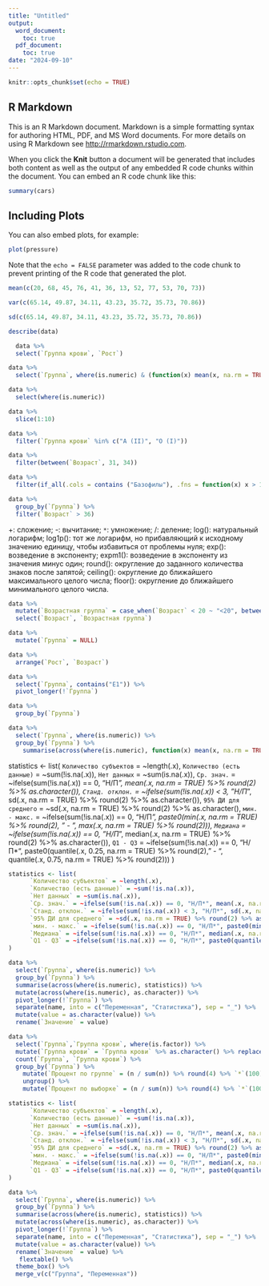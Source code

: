 ```yaml
---
title: "Untitled"
output:
  word_document:
    toc: true
  pdf_document:
    toc: true
date: "2024-09-10"
---
```


```r
knitr::opts_chunk$set(echo = TRUE)
```

## R Markdown

This is an R Markdown document. Markdown is a simple formatting syntax for authoring HTML, PDF, and MS Word documents. For more details on using R Markdown see <http://rmarkdown.rstudio.com>.

When you click the **Knit** button a document will be generated that includes both content as well as the output of any embedded R code chunks within the document. You can embed an R code chunk like this:

```r
summary(cars)
```

## Including Plots

You can also embed plots, for example:

```r
plot(pressure)
```

Note that the `echo = FALSE` parameter was added to the code chunk to prevent printing of the R code that generated the plot.

```r
mean(c(20, 68, 45, 76, 41, 36, 13, 52, 77, 53, 70, 73))
```

```r
var(c(65.14, 49.87, 34.11, 43.23, 35.72, 35.73, 70.86))
```

```r
sd(c(65.14, 49.87, 34.11, 43.23, 35.72, 35.73, 70.86))
```

```r
describe(data)
```


```r
  data %>%
  select(`Группа крови`, `Рост`)
```

```r
data %>%
  select(`Группа`, where(is.numeric) & (function(x) mean(x, na.rm = TRUE) > 10))
```

```r
data %>%
  select(where(is.numeric))
```

```r
data %>%
  slice(1:10)
```

```r
data %>%
  filter(`Группа крови` %in% c("A (II)", "O (I)"))
```

```r
data %>%
  filter(between(`Возраст`, 31, 34))
```

```r
data %>%
  filter(if_all(.cols = contains ("Базофилы"), .fns = function(x) x > 1.5))
```

```r
data %>%
  group_by(`Группа`) %>%
  filter(`Возраст` > 36)
```

+: сложение;
-: вычитание;
`*`: умножение;
/: деление;
log(): натуральный логарифм;
log1p(): тот же логарифм, но прибавляющий к исходному значению единицу, чтобы избавиться от проблемы нуля;
exp(): возведение в экспоненту;
expm1(): возведение в экспоненту из значения минус один;
round(): округление до заданного количества знаков после запятой;
ceiling(): округление до ближайшего максимального целого числа;
floor(): округление до ближайшего минимального целого числа.

```r
data %>%
  mutate(`Возрастная группа` = case_when(`Возраст` < 20 ~ "<20", between(`Возраст`, 20, 30) ~ "20 30", `Возраст` > 30 ~ ">30") %>% as.factor()) %>%
  select(`Возраст`, `Возрастная группа`)
```

```r
data %>%
  mutate(`Группа` = NULL)
```

```r
data %>%
  arrange(`Рост`, `Возраст`)
```

```r
data %>%
  select(`Группа`, contains("E1")) %>%
  pivot_longer(!`Группа`)
```

```r
data %>%
  group_by(`Группа`)
```

```r
data %>%
  select(`Группа`, where(is.numeric)) %>%
  group_by(`Группа`) %>%
    summarise(across(where(is.numeric), function(x) mean(x, na.rm = TRUE)))
```


statistics <- list(
      `Количество субъектов` = ~length(.x),
      `Количество (есть данные)` = ~sum(!is.na(.x)),
      `Нет данных` = ~sum(is.na(.x)),
      `Ср. знач.` = ~ifelse(sum(!is.na(.x)) == 0, "Н/П*", mean(.x, na.rm = TRUE) %>% round(2) %>% as.character()),
      `Станд. отклон.` = ~ifelse(sum(!is.na(.x)) < 3, "Н/П*", sd(.x, na.rm = TRUE) %>% round(2) %>% as.character()),
      `95% ДИ для среднего` = ~sd(.x, na.rm = TRUE) %>% round(2) %>% as.character(),
      `мин. - макс.` = ~ifelse(sum(!is.na(.x)) == 0, "Н/П*", paste0(min(.x, na.rm = TRUE) %>% round(2), " - ", max(.x, na.rm = TRUE) %>% round(2))),
      `Медиана` = ~ifelse(sum(!is.na(.x)) == 0, "Н/П*", median(.x, na.rm = TRUE) %>% round(2) %>% as.character()),
      `Q1 - Q3` = ~ifelse(sum(!is.na(.x)) == 0, "Н/П*", paste0(quantile(.x, 0.25, na.rm = TRUE) %>% round(2), " - ", quantile(.x, 0.75, na.rm = TRUE) %>% round(2)))
)


```r

statistics <- list(
      `Количество субъектов` = ~length(.x),
      `Количество (есть данные)` = ~sum(!is.na(.x)),
      `Нет данных` = ~sum(is.na(.x)),
      `Ср. знач.` = ~ifelse(sum(!is.na(.x)) == 0, "Н/П*", mean(.x, na.rm = TRUE) %>% round(2) %>% as.character()),
      `Станд. отклон.` = ~ifelse(sum(!is.na(.x)) < 3, "Н/П*", sd(.x, na.rm = TRUE) %>% round(2) %>% as.character()),
      `95% ДИ для среднего` = ~sd(.x, na.rm = TRUE) %>% round(2) %>% as.character(),
      `мин. - макс.` = ~ifelse(sum(!is.na(.x)) == 0, "Н/П*", paste0(min(.x, na.rm = TRUE) %>% round(2), " - ", max(.x, na.rm = TRUE) %>% round(2))),
      `Медиана` = ~ifelse(sum(!is.na(.x)) == 0, "Н/П*", median(.x, na.rm = TRUE) %>% round(2) %>% as.character()),
      `Q1 - Q3` = ~ifelse(sum(!is.na(.x)) == 0, "Н/П*", paste0(quantile(.x, 0.25, na.rm = TRUE) %>% round(2), " - ", quantile(.x, 0.75, na.rm = TRUE) %>% round(2)))
)

data %>%
  select(`Группа`, where(is.numeric)) %>%
  group_by(`Группа`) %>%
  summarise(across(where(is.numeric), statistics)) %>%
  mutate(across(where(is.numeric), as.character)) %>%
  pivot_longer(!`Группа`) %>%
  separate(name, into = c("Переменная", "Статистика"), sep = "_") %>%
  mutate(value = as.character(value)) %>%
  rename(`Значение` = value)
```

```r
data %>%
  select(`Группа`,`Группа крови`, where(is.factor)) %>%
  mutate(`Группа крови` = `Группа крови` %>% as.character() %>% replace_na("Нет данных") %>% as.factor()) %>%
  count(`Группа`, `Группа крови`) %>%
  group_by(`Группа`) %>%
    mutate(`Процент по группе` = (n / sum(n)) %>% round(4) %>% `*`(100) %>% str_c("%")) %>%
    ungroup() %>%
    mutate(`Процент по выборке` = (n / sum(n)) %>% round(4) %>% `*`(100) %>% str_c("%"))
```

```r

statistics <- list(
      `Количество субъектов` = ~length(.x),
      `Количество (есть данные)` = ~sum(!is.na(.x)),
      `Нет данных` = ~sum(is.na(.x)),
      `Ср. знач.` = ~ifelse(sum(!is.na(.x)) == 0, "Н/П*", mean(.x, na.rm = TRUE) %>% round(2) %>% as.character()),
      `Станд. отклон.` = ~ifelse(sum(!is.na(.x)) < 3, "Н/П*", sd(.x, na.rm = TRUE) %>% round(2) %>% as.character()),
      `95% ДИ для среднего` = ~sd(.x, na.rm = TRUE) %>% round(2) %>% as.character(),
      `мин. - макс.` = ~ifelse(sum(!is.na(.x)) == 0, "Н/П*", paste0(min(.x, na.rm = TRUE) %>% round(2), " - ", max(.x, na.rm = TRUE) %>% round(2))),
      `Медиана` = ~ifelse(sum(!is.na(.x)) == 0, "Н/П*", median(.x, na.rm = TRUE) %>% round(2) %>% as.character()),
      `Q1 - Q3` = ~ifelse(sum(!is.na(.x)) == 0, "Н/П*", paste0(quantile(.x, 0.25, na.rm = TRUE) %>% round(2), " - ", quantile(.x, 0.75, na.rm = TRUE) %>% round(2)))
)

data %>%
  select(`Группа`, where(is.numeric)) %>%
  group_by(`Группа`) %>%
  summarise(across(where(is.numeric), statistics)) %>%
  mutate(across(where(is.numeric), as.character)) %>%
  pivot_longer(!`Группа`) %>%
  separate(name, into = c("Переменная", "Статистика"), sep = "_") %>%
  mutate(value = as.character(value)) %>%
  rename(`Значение` = value) %>%
   flextable() %>%
  theme_box() %>%
  merge_v(c("Группа", "Переменная"))
```
